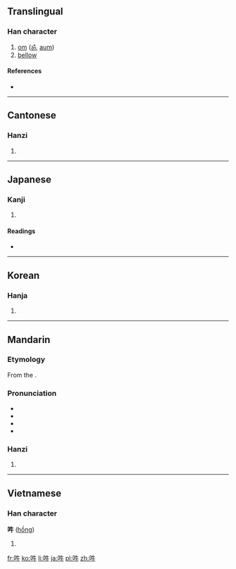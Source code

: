 ==Translingual==

===Han character===
{{Han char|rn=30|rad=口|as=04|sn=7|four=6500<sub>0</sub>|canj=口竹手 (RHQ)|ids=⿰[[口]][[牛]]}}

# [[om]] ([[ॐ]], [[aum]])
# [[bellow]]

====References====
* {{Han ref|kx=0180.020|dkj=03378|dj=0398.010|hdz=10589.060|uh=543D|ud=21565|bh=CAA1|bd=51873}}

----

==Cantonese==

===Hanzi===
{{yue-hanzi|jyut=|y=hung1}}

# {{defn|lang=yue|sort=口04}}

----

==Japanese==

===Kanji===
{{ja-kanji|grade=|rs=口04}}

# {{defn|lang=ja|sort=口04}}

====Readings====
* {{ja-readings|on=[[いん]] (in), [[ごう]] (gō), [[うん]] (un)|kun=[[ほえる]] (hoeru)}}

----

==Korean==

===Hanja===
{{ko-hanja|hangeul=[[후]], [[음]], [[우]]|rv=hu, eum, u|mr=hu, ŭm, u}}

# {{defn|lang=ko|sort=口04}}

----

==Mandarin==

===Etymology===
From the {{etyl|sa|cmn}} {{term|ॐ|tr=au.m|lang=sa}}.

===Pronunciation===
* {{Pinyin-IPA|hōng}}
* {{Pinyin-IPA|ōu}}
* {{Pinyin-IPA|óu}}
* {{Pinyin-IPA|hǒu}}

===Hanzi===
{{cmn-hanzi|pin=[[hōng]] ([[hong1]]), [[ōu]] ([[ou1]]), [[óu]] ([[ou2]]), [[hǒu]] ([[hou3]])|wg=hong<sup>1</sup>, ou<sup>1</sup>, ou<sup>2</sup>, hou<sup>3</sup>}}

# {{defn|lang=cmn|sort=口04}}

----

==Vietnamese==

===Han character===
'''吽''' ([[hồng]])<!--vi:Wiktionary also gives ẩu, hống, ngâu, and oanh; are these all valid readings?-->

# {{defn|lang=vi|sort=口04}}

[[fr:吽]]
[[ko:吽]]
[[li:吽]]
[[ja:吽]]
[[pl:吽]]
[[zh:吽]]
